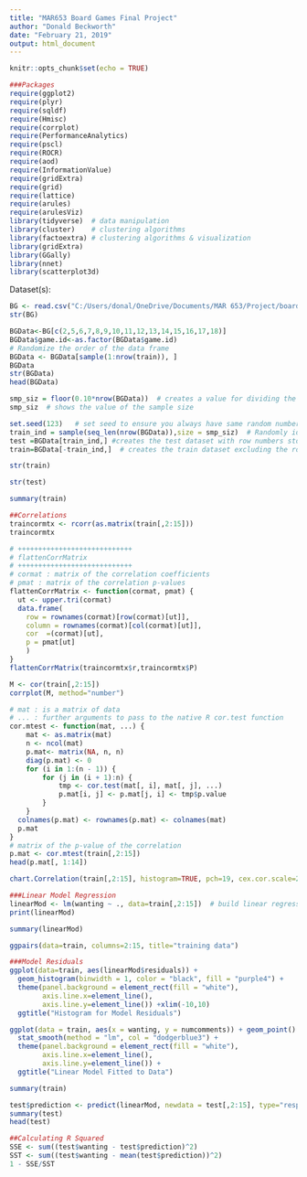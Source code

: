 ---
title: "MAR653 Board Games Final Project"
author: "Donald Beckworth"
date: "February 21, 2019"
output: html_document
---

```{r setup, include=FALSE}
knitr::opts_chunk$set(echo = TRUE)
```


```{r}
###Packages
require(ggplot2)
require(plyr)
require(sqldf)
require(Hmisc)
require(corrplot)
require(PerformanceAnalytics)
require(pscl)
require(ROCR)
require(aod)
require(InformationValue)
require(gridExtra)
require(grid)
require(lattice)
require(arules)
require(arulesViz)
library(tidyverse)  # data manipulation
library(cluster)    # clustering algorithms
library(factoextra) # clustering algorithms & visualization
library(gridExtra)
library(GGally)
library(nnet)
library(scatterplot3d)
```

Dataset(s):



```{r}
BG <- read.csv("C:/Users/donal/OneDrive/Documents/MAR 653/Project/board-games-dataset/BoardGames2.csv")
str(BG)
```

```{r}
BGData<-BG[c(2,5,6,7,8,9,10,11,12,13,14,15,16,17,18)]
BGData$game.id<-as.factor(BGData$game.id)
# Randomize the order of the data frame
BGData <- BGData[sample(1:nrow(train)), ]
BGData
str(BGData)
head(BGData)
```

```{r}
smp_siz = floor(0.10*nrow(BGData))  # creates a value for dividing the data into train and test. In this case the value is defined as 75% of the number of rows in the dataset
smp_siz  # shows the value of the sample size
```

```{r}
set.seed(123)   # set seed to ensure you always have same random numbers generated
train_ind = sample(seq_len(nrow(BGData)),size = smp_siz)  # Randomly identifies therows equal to sample size ( defined in previous instruction) from  all the rows of Smarket dataset and stores the row number in train_ind
test =BGData[train_ind,] #creates the test dataset with row numbers stored in train_ind
train=BGData[-train_ind,]  # creates the train dataset excluding the row numbers mentioned in train_ind
```

```{r}
str(train)
```

```{r}
str(test)
```


```{r}
summary(train)
```







```{r}
##Correlations
traincormtx <- rcorr(as.matrix(train[,2:15]))
traincormtx
```

```{r}
# ++++++++++++++++++++++++++++
# flattenCorrMatrix
# ++++++++++++++++++++++++++++
# cormat : matrix of the correlation coefficients
# pmat : matrix of the correlation p-values
flattenCorrMatrix <- function(cormat, pmat) {
  ut <- upper.tri(cormat)
  data.frame(
    row = rownames(cormat)[row(cormat)[ut]],
    column = rownames(cormat)[col(cormat)[ut]],
    cor  =(cormat)[ut],
    p = pmat[ut]
    )
}
flattenCorrMatrix(traincormtx$r,traincormtx$P)
```

```{r, fig.width=8, fig.height=8}
M <- cor(train[,2:15])
corrplot(M, method="number")
```

```{r}
# mat : is a matrix of data
# ... : further arguments to pass to the native R cor.test function
cor.mtest <- function(mat, ...) {
    mat <- as.matrix(mat)
    n <- ncol(mat)
    p.mat<- matrix(NA, n, n)
    diag(p.mat) <- 0
    for (i in 1:(n - 1)) {
        for (j in (i + 1):n) {
            tmp <- cor.test(mat[, i], mat[, j], ...)
            p.mat[i, j] <- p.mat[j, i] <- tmp$p.value
        }
    }
  colnames(p.mat) <- rownames(p.mat) <- colnames(mat)
  p.mat
}
# matrix of the p-value of the correlation
p.mat <- cor.mtest(train[,2:15])
head(p.mat[, 1:14])
```


```{r, fig.width=25, fig.height=25}
chart.Correlation(train[,2:15], histogram=TRUE, pch=19, cex.cor.scale=2)


```

```{r}
###Linear Model Regression
linearMod <- lm(wanting ~ ., data=train[,2:15])  # build linear regression model on full data
print(linearMod)
```

```{r}
summary(linearMod)
```


```{r, , fig.width=25, fig.height=25}
ggpairs(data=train, columns=2:15, title="training data")
```


```{r}
###Model Residuals
ggplot(data=train, aes(linearMod$residuals)) + 
  geom_histogram(binwidth = 1, color = "black", fill = "purple4") +
  theme(panel.background = element_rect(fill = "white"),
        axis.line.x=element_line(),
        axis.line.y=element_line()) +xlim(-10,10)
  ggtitle("Histogram for Model Residuals") 
```


```{r}

ggplot(data = train, aes(x = wanting, y = numcomments)) + geom_point()  +
  stat_smooth(method = "lm", col = "dodgerblue3") +
  theme(panel.background = element_rect(fill = "white"),
        axis.line.x=element_line(),
        axis.line.y=element_line()) +
  ggtitle("Linear Model Fitted to Data")
```



```{r}
summary(train)
```


```{r}
test$prediction <- predict(linearMod, newdata = test[,2:15], type="response")
summary(test)
head(test)
```


```{r}
##Calculating R Squared
SSE <- sum((test$wanting - test$prediction)^2)
SST <- sum((test$wanting - mean(test$prediction))^2)
1 - SSE/SST
```






